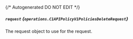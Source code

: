 {/* Autogenerated DO NOT EDIT  */}

##### `request` *{`operations.C1APIPolicyV1PoliciesDeleteRequest`}*
The request object to use for the request.
<Collapsible openLabel={Labels.showProperties} closeLabel={Labels.hideProperties}>
    <C1APIPolicyV1PoliciesDeleteRequest/>
</Collapsible>


